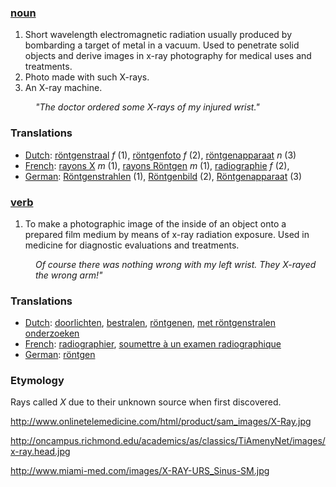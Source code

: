 === [[noun]] ===
#Short wavelength electromagnetic radiation usually produced by bombarding a target of metal in a vacuum. Used to penetrate solid objects and derive images in x-ray photography for medical uses and treatments.
#Photo made with such X-rays.
#An X-ray machine.

:'' "The doctor ordered some X-rays of my injured wrist." ''

=== Translations ===
*[[Dutch]]: [[röntgenstraal]] ''f'' (1), [[röntgenfoto]] ''f'' (2), [[röntgenapparaat]] ''n'' (3)
*[[French]]: [[rayons X]] ''m'' (1), [[rayons Röntgen]] ''m'' (1), [[radiographie]] ''f'' (2), 
*[[German]]: [[Röntgenstrahlen]] (1), [[Röntgenbild]] (2), [[Röntgenapparaat]] (3)

=== [[verb]] ===
#To make a photographic image of the inside of an object onto a prepared film medium by means of x-ray radiation exposure. Used in medicine for diagnostic evaluations and treatments.

:''Of course there was nothing wrong with my left wrist. They X-rayed the wrong arm!"''

=== Translations ===
*[[Dutch]]: [[doorlichten]], [[bestralen]], [[röntgenen]], [[met röntgenstralen onderzoeken]]
*[[French]]: [[radiographier]], [[soumettre à un examen radiographique]]
*[[German]]: [[röntgen]]

=== Etymology ===

Rays called ''X'' due to their unknown source when first discovered.


http://www.onlinetelemedicine.com/html/product/sam_images/X-Ray.jpg 

http://oncampus.richmond.edu/academics/as/classics/TiAmenyNet/images/x-ray.head.jpg

http://www.miami-med.com/images/X-RAY-URS_Sinus-SM.jpg